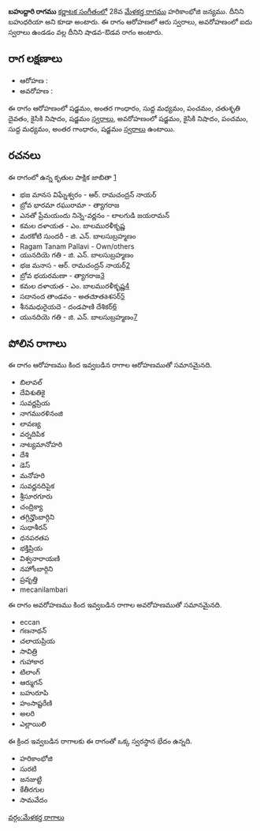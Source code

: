 {{Infobox ragam
	| name          	= బహుద్దారి
	| synonym	    	= బహుధరియా
	| mela          	= 
	| chakra        	= 
	| janaka        	= 
	| type          	= శాడవ-ఔడవ
	| arohanam      	= {{svaraC|S|G3|M1|P|D2|N2|S'}} 
	| avarohanam    	= {{svaraC|S'|N2|P|M1|G3|S}}
	| jeeva         	=
	| chhaya        	=
	| nyasa         	=
	| vishesha      	= 
	| equivalent  		= 
}}
{{కర్ణాటక సంగీత రాగాలు}}
'''బహుద్దారి రాగము''' [[కర్ణాటక సంగీతం]]లో 28వ [[మేళకర్త రాగము]] హరికాంభోజి జన్యము. దీనిని బహుధరియా అని కూడా అంటారు. ఈ రాగం ఆరోహణలో ఆరు స్వరాలు, అవరోహణంలో ఐదు స్వరాలు ఉండడం వల్ల దీనిని షాడవ-ఔడవ రాగం అంటారు.


==రాగ లక్షణాలు==


* ఆరోహణ : {{svaraC|S|G3|M1|P|D2|N2|S'}} 
* అవరోహణ : {{svaraC|S'|N2|P|M1|G3|S}}

ఈ రాగం ఆరోహణంలో షడ్జమం, అంతర గాంధారం, సుద్ద మధ్యమం, పంచమం, చతుశృతి దైవతం, కైసికి నిషాదం, షడ్జమం [[స్వరాలు]], అవరోహణంలో షడ్జమం, కైసికి నిషాదం, పంచమం, సుద్ద మధ్యమం, అంతర గాంధారం, షడ్జమం [[స్వరాలు]] ఉంటాయి.

==రచనలు==
ఈ రాగంలో ఉన్న కృతుల పాక్షిక జాబితా [https://github.com/ssrihari/ragavardhini/blob/master/ragas/kritis.psv]
* భజ మానస విఘ్నేశ్వరం - ఆర్. రామచంద్రన్ నాయర్
* బ్రోవ భారమా రఘురామా - త్యాగరాజ
* ఎనతో ప్రేమయందు నిన్నె-వర్ణనం - లాలగుడి జయరామన్
* కమల దళాయత - ఎం. బాలమురళీకృష్ణ
* మరకోటి సుందరీ - జి. ఎన్. బాలసుబ్రహ్మణం
* Ragam Tanam Pallavi - Own/others
* యునదియె గతి - జి. ఎన్. బాలసుబ్రహ్మణం
* భజ మనాస - ఆర్. రామచంద్రన్ నాయర్[http://www.karnatik.com/c3089.shtml]
* బ్రోవ భయరమణా - త్యాగరాజ[http://www.karnatik.com/c1002.shtml]
* కమల దళాయత - ఎం. బాలమురళీకృష్ణ[http://www.karnatik.com/c3320.shtml]
* సదానంద తాండవం - అతచుాతaశసర్[http://www.karnatik.com/c1159.shtml]
* శీనమధురైయదె - దండపాణి దేశికర్[http://www.karnatik.com/c1273.shtml]
* యునదియె గతి - జి. ఎన్. బాలసుబ్రహ్మణం[http://www.karnatik.com/c3081.shtml]




==పోలిన రాగాలు==
ఈ రాగం ఆరోహణము కింద ఇవ్వబడిన రాగాల ఆరోహణముతో సమానమైనది.
* బిలావల్
* దేవిశుతికై
* సువర్ణప్రియ
* నాగమురళినంజి
* లావణ్య
* వర్నదిపిక
* నాట్యమానోహరి
* దేశి
* డెస్
* మనోహరి
* సువర్ణనదిపైక
* శ్రీసూరగూరు
* చంద్రిక్యా
* తగ్గిన్హొంబార్గిని
* సుధాశీరన్
* ధనపరతప
* భక్తిప్రియ
* విశ్వనారాయణి
* నహోంబార్గిని
* ప్రవృత్తి
* mecanilambari

ఈ రాగం అవరోహణము కింద ఇవ్వబడిన రాగాల అవరోహణముతో సమానమైనది.
* eccan
* గణనాథన్
* చలాయప్రియ
* సావిత్రి
* గుహాకార
* టిలాంగ్
* ఆర్ముగన్
* బహురూపి
* హంసాష్టరేణి
* అలరి
* ఎల్లాయిలి

ఈ క్రింద ఇవ్వబడిన రాగాలకు ఈ రాగంతో ఒక్క స్వరస్థాన భేదం ఉన్నది.
* హరికాంభోజి
* సురటి
* జనజుట్టి
* కేతీరగుల
* సామవేదం



[[వర్గం:మేళకర్త రాగాలు]]